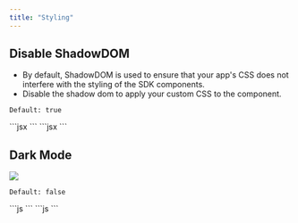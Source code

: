 ```yaml
---
title: "Styling"
---
```


## Disable ShadowDOM
- By default, ShadowDOM is used to ensure that your app's CSS does not interfere with the styling of the SDK components.
- Disable the shadow dom to apply your custom CSS to the component.

`Default: true`

<Tabs>

<Tab title="React / Next.js">
```jsx
<VeltCommentTool shadowDom={false} />
```
</Tab>

<Tab title="Other Frameworks">
```jsx
<velt-comment-tool shadow-dom="false"></velt-comment-tool>
```

</Tab>
</Tabs>

## Dark Mode
![](/images/customization/velt-comment-tool-1.png)

`Default: false`

<Tabs>

<Tab title="React / Next.js">
```js
<VeltCommentTool darkMode={true} />
```
</Tab>

<Tab title="Other Frameworks">
```js
<velt-comment-tool dark-mode="true"></velt-comment-tool>
```
</Tab>

</Tabs>